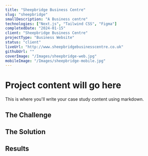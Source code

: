 ```yaml
---
title: "Sheepbridge Business Centre"
slug: "sheepbridge"
smallDescription: "A Business centre"
technologies: ["Next.js", "Tailwind CSS", "Figma"]
completedDate: "2024-01-15"
client: "Sheepbridge Business Centre"
projectType: "Business Website"
status: "client"
liveUrl: "http://www.sheepbridgebusinesscentre.co.uk"
githubUrl: ""
coverImage: "/Images/sheepbridge-web.jpg"
mobileImage: "/Images/sheepbridge-mobile.jpg"
---
```


# Project content will go here

This is where you'll write your case study content using markdown.

## The Challenge

## The Solution

## Results
